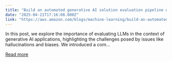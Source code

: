 ```yaml
---
title: "Build an automated generative AI solution evaluation pipeline with Amazon Nova"
date: "2025-04-21T17:16:08.000Z"
link: "https://aws.amazon.com/blogs/machine-learning/build-an-automated-generative-ai-solution-evaluation-pipeline-with-amazon-nova/"
---
```


In this post, we explore the importance of evaluating LLMs in the context of generative AI applications, highlighting the challenges posed by issues like hallucinations and biases. We introduced a com...

[Read more](https://aws.amazon.com/blogs/machine-learning/build-an-automated-generative-ai-solution-evaluation-pipeline-with-amazon-nova/)
